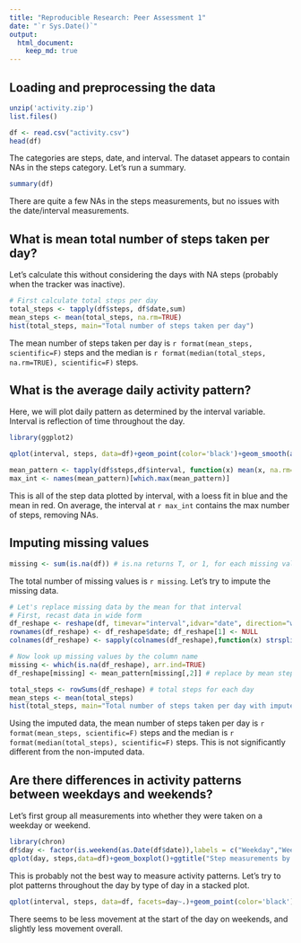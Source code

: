 ```yaml
---
title: "Reproducible Research: Peer Assessment 1"
date: "`r Sys.Date()`"
output: 
  html_document:
    keep_md: true
---
```



## Loading and preprocessing the data
```r
unzip('activity.zip')
list.files()

df <- read.csv("activity.csv")
head(df)
```
The categories are steps, date, and interval. The dataset appears to contain NAs in the steps category. Let's run a summary.
```r
summary(df)
```
There are quite a few NAs in the steps measurements, but no issues with the date/interval measurements.

## What is mean total number of steps taken per day?
Let's calculate this without considering the days with NA steps (probably when the tracker was inactive).
```r
# First calculate total steps per day
total_steps <- tapply(df$steps, df$date,sum)
mean_steps <- mean(total_steps, na.rm=TRUE)
hist(total_steps, main="Total number of steps taken per day")
```
The mean number of steps taken per day is `r format(mean_steps, scientific=F)` steps and the median is `r format(median(total_steps, na.rm=TRUE), scientific=F)` steps.

## What is the average daily activity pattern?
Here, we will plot daily pattern as determined by the interval variable. Interval is reflection of time throughout the day.
```r
library(ggplot2)

qplot(interval, steps, data=df)+geom_point(color='black')+geom_smooth(aes(color='loess'), se=TRUE)+stat_summary(fun.y=mean, geom='line', aes(color='mean'))+scale_color_manual(name='Summaries',values=c("dodgerblue","red"))+theme_bw()

mean_pattern <- tapply(df$steps,df$interval, function(x) mean(x, na.rm=TRUE))
max_int <- names(mean_pattern)[which.max(mean_pattern)]
```
This is all of the step data plotted by interval, with a loess fit in blue and the mean in red. On average, the interval at `r max_int` contains the max number of steps, removing NAs.

## Imputing missing values

```r
missing <- sum(is.na(df)) # is.na returns T, or 1, for each missing value
```
The total number of missing values is `r missing`. Let's try to impute the missing data.
```r
# Let's replace missing data by the mean for that interval
# First, recast data in wide form
df_reshape <- reshape(df, timevar="interval",idvar="date", direction="wide")
rownames(df_reshape) <- df_reshape$date; df_reshape[1] <- NULL
colnames(df_reshape) <- sapply(colnames(df_reshape),function(x) strsplit(x,"[.]")[[1]][2])

# Now look up missing values by the column name
missing <- which(is.na(df_reshape), arr.ind=TRUE)
df_reshape[missing] <- mean_pattern[missing[,2]] # replace by mean steps in that interval

total_steps <- rowSums(df_reshape) # total steps for each day
mean_steps <- mean(total_steps)
hist(total_steps, main="Total number of steps taken per day with imputed values")
```
Using the imputed data, the mean number of steps taken per day is `r format(mean_steps, scientific=F)` steps and the median is `r format(median(total_steps), scientific=F)` steps. This is not significantly different from the non-imputed data.



## Are there differences in activity patterns between weekdays and weekends?
Let's first group all measurements into whether they were taken on a weekday or weekend.
```r
library(chron)
df$day <- factor(is.weekend(as.Date(df$date)),labels = c("Weekday","Weekend"))
qplot(day, steps,data=df)+geom_boxplot()+ggtitle("Step measurements by type of day")
```
This is probably not the best way to measure activity patterns. Let's try to plot patterns throughout the day by type of day in a stacked plot.
```r
qplot(interval, steps, data=df, facets=day~.)+geom_point(color='black')+geom_smooth(aes(color='loess'), se=TRUE)+stat_summary(fun.y=mean, geom='line', aes(color='mean'))+scale_color_manual(name='Summaries',values=c("dodgerblue","red"))+theme_bw()
```
There seems to be less movement at the start of the day on weekends, and slightly less movement overall.